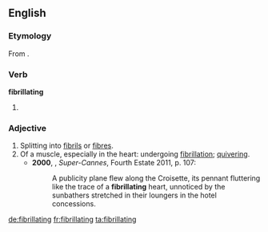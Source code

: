 ==English==
===Etymology===
From {{suffix|fibrillate|ing}}.

===Verb===
'''fibrillating'''

# {{third-person singular of|fibrillate}}

===Adjective===
{{en-adj}}

# Splitting into [[fibril]]s or [[fibre]]s.
# Of a muscle, especially in the heart: undergoing [[fibrillation]]; [[quivering]].
#*'''2000''', {{w|JG Ballard}}, ''Super-Cannes'', Fourth Estate 2011, p. 107:
#*:A publicity plane flew along the Croisette, its pennant fluttering like the trace of a '''fibrillating''' heart, unnoticed by the sunbathers stretched in their loungers in the hotel concessions.

[[de:fibrillating]]
[[fr:fibrillating]]
[[ta:fibrillating]]